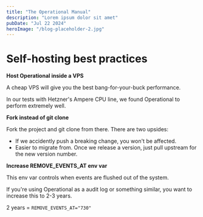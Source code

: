 ```yaml
---
title: "The Operational Manual"
description: "Lorem ipsum dolor sit amet"
pubDate: "Jul 22 2024"
heroImage: "/blog-placeholder-2.jpg"
---
```


# Self-hosting best practices


**Host Operational inside a VPS**

A cheap VPS will give you the best bang-for-your-buck performance.

In our tests with Hetzner's Ampere CPU line, we found Operational to perform extremely well.

**Fork instead of git clone**

Fork the project and git clone from there. There are two upsides:

- If we accidently push a breaking change, you won't be affected.
- Easier to migrate from. Once we release a version, just pull upstream for the new version number.

**Increase REMOVE_EVENTS_AT env var**

This env var controls when events are flushed out of the system.

If you're using Operational as a audit log or something similar, you want to increase this to 2-3 years.

2 years = `REMOVE_EVENTS_AT="730"`
